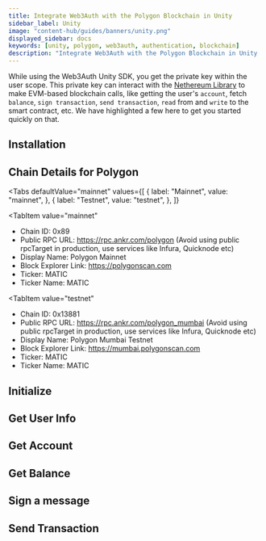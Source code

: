 ```yaml
---
title: Integrate Web3Auth with the Polygon Blockchain in Unity
sidebar_label: Unity
image: "content-hub/guides/banners/unity.png"
displayed_sidebar: docs
keywords: [unity, polygon, web3auth, authentication, blockchain]
description: "Integrate Web3Auth with the Polygon Blockchain in Unity | Documentation - Web3Auth"
---
```



<SEO
  title="Integrate Web3Auth with the Polygon Blockchain in Unity"
  description="Integrate Web3Auth with the Polygon Blockchain in Unity | Documentation - Web3Auth"
  image="https://web3auth.io/docs/content-hub/guides/banners/polygon.png"
  slug="/connect-blockchain/evm/polygon/unity"
/>

While using the Web3Auth Unity SDK, you get the private key within the user scope. This private key can interact with the
[Nethereum Library](https://nethereum.com/) to make EVM-based blockchain calls, like getting the user's `account`, fetch `balance`,
`sign transaction`, `send transaction`, `read` from and `write` to the smart contract, etc. We have highlighted a few here to get you started quickly
on that.

## Installation

<InstallationSnippet />

## Chain Details for Polygon

<Tabs
 defaultValue="mainnet"
  values={[
    { label: "Mainnet", value: "mainnet", },
    { label: "Testnet", value: "testnet", },
  ]}
>
<TabItem
  value="mainnet"
>

- Chain ID: 0x89
- Public RPC URL: https://rpc.ankr.com/polygon (Avoid using public rpcTarget in production, use services like Infura, Quicknode etc)
- Display Name: Polygon Mainnet
- Block Explorer Link: https://polygonscan.com
- Ticker: MATIC
- Ticker Name: MATIC

</TabItem>

<TabItem
  value="testnet"
>

- Chain ID: 0x13881
- Public RPC URL: https://rpc.ankr.com/polygon_mumbai (Avoid using public rpcTarget in production, use services like Infura, Quicknode etc)
- Display Name: Polygon Mumbai Testnet
- Block Explorer Link: https://mumbai.polygonscan.com
- Ticker: MATIC
- Ticker Name: MATIC

</TabItem>
</Tabs>

## Initialize

<InitialisationSnippet />

## Get User Info

<UserInfoSnippet />

## Get Account

<GetAccountSnippet />

## Get Balance

<GetBalanceSnippet />

## Sign a message

<SignMessageSnippet />

## Send Transaction

<SendTransactionSnippet />
